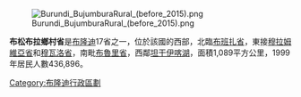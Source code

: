 {{NoteTA
|G1=Toponym
}}
[[Image:Burundi_BujumburaRural_(before_2015).png|right]]

'''布松布拉鄉村省'''是[[布隆迪|布隆迪]]17省之一，位於該國的西部，北臨[[布班扎省|布班扎省]]，東接[[穆拉姆維亞省|穆拉姆維亞省]]和[[穆瓦洛省|穆瓦洛省]]，南毗[[布魯里省|布魯里省]]，西鄰[[坦干伊喀湖|坦干伊喀湖]]，面積1,089平方公里，1999年居民人數436,896。

{{coord|3|22|44|S|29|25|36|E|type:adm1st_region:BI_source:nlwiki|display=title}}

{{蒲隆地行政區劃}}

[[Category:布隆迪行政區劃|Category:布隆迪行政區劃]]
{{Burundi-geo-stub}}